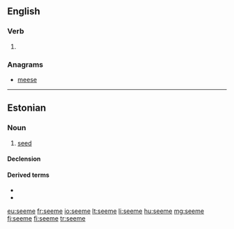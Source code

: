 ==English==

===Verb===
{{head|en|verb}}

# {{obsolete spelling of|seem}}

===Anagrams===
* [[meese#English|meese]]

----

==Estonian==

===Noun===
{{et-noun|seemne|seemet}}

# [[seed]]

====Declension====
{{et-basic-decl|seemne|seemet|seemnete|seemneid|seemnei}}
{{rfinfl|et|noun}}

====Derived terms====
* {{l|et|seemnepurse}}
* {{l|et|seemnevedelik}}

[[eu:seeme]]
[[fr:seeme]]
[[io:seeme]]
[[lt:seeme]]
[[li:seeme]]
[[hu:seeme]]
[[mg:seeme]]
[[fj:seeme]]
[[fi:seeme]]
[[tr:seeme]]